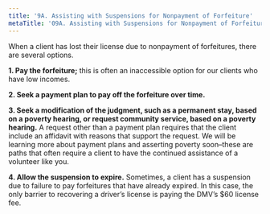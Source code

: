 ```yaml
---
title: '9A. Assisting with Suspensions for Nonpayment of Forfeiture'
metaTitle: '09A. Assisting with Suspensions for Nonpayment of Forfeiture'
---
```



When a client has lost their license due to nonpayment of forfeitures, there are several options.

  **1. Pay the forfeiture;** this is often an inaccessible option for our clients who have low incomes.
  
  **2. Seek a payment plan to pay off the forfeiture over time.**
  
  **3. Seek a modification of the judgment, such as a permanent stay, based on a poverty hearing, or request community service, based on a poverty hearing.** A request other than a payment plan requires that the client include an affidavit with reasons that support the request. We will be learning more about payment plans and asserting poverty soon–these are paths that often require a client to have the continued assistance of a volunteer like you.
  
  **4. Allow the suspension to expire.** Sometimes, a client has a suspension due to failure to pay forfeitures that have already expired. In this case, the only barrier to recovering a driver’s license is paying the DMV’s $60 license fee. 


